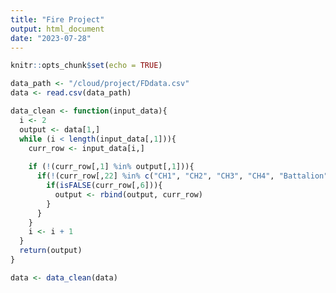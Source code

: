 ```yaml
---
title: "Fire Project"
output: html_document
date: "2023-07-28"
---
```


```r
knitr::opts_chunk$set(echo = TRUE)
```

```r
data_path <- "/cloud/project/FDdata.csv"
data <- read.csv(data_path)

data_clean <- function(input_data){
  i <- 2
  output <- data[1,]
  while (i < length(input_data[,1])){
    curr_row <- input_data[i,]
  
    if (!(curr_row[,1] %in% output[,1])){
      if(!(curr_row[,22] %in% c("CH1", "CH2", "CH3", "CH4", "Battalion"))){
        if(isFALSE(curr_row[,6])){
          output <- rbind(output, curr_row)
        }
      }
    }
    i <- i + 1
  }
  return(output)
}

data <- data_clean(data)
```

